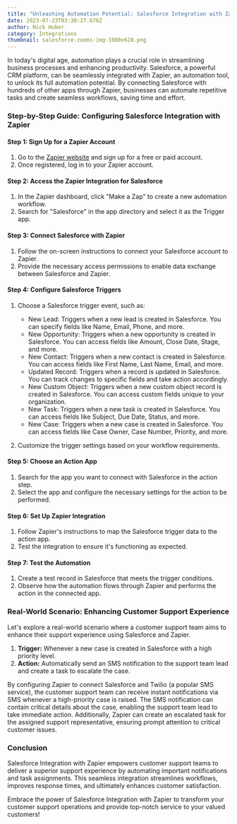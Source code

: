 ```yaml
---
title: "Unleashing Automation Potential: Salesforce Integration with Zapier"
date: 2023-07-23T03:30:27.676Z
author: Nick Huber
category: Integrations
thumbnail: salesforce-zoomi-img-1080x628.png
---
```

In today's digital age, automation plays a crucial role in streamlining business processes and enhancing productivity. Salesforce, a powerful CRM platform, can be seamlessly integrated with Zapier, an automation tool, to unlock its full automation potential. By connecting Salesforce with hundreds of other apps through Zapier, businesses can automate repetitive tasks and create seamless workflows, saving time and effort.

### Step-by-Step Guide: Configuring Salesforce Integration with Zapier

#### Step 1: Sign Up for a Zapier Account

1. Go to the [Zapier website](https://www.zapier.com) and sign up for a free or paid account.
2. Once registered, log in to your Zapier account.

#### Step 2: Access the Zapier Integration for Salesforce

1. In the Zapier dashboard, click "Make a Zap" to create a new automation workflow.
2. Search for "Salesforce" in the app directory and select it as the Trigger app.

#### Step 3: Connect Salesforce with Zapier

1. Follow the on-screen instructions to connect your Salesforce account to Zapier.
2. Provide the necessary access permissions to enable data exchange between Salesforce and Zapier.

#### Step 4: Configure Salesforce Triggers

1. Choose a Salesforce trigger event, such as:
   - New Lead: Triggers when a new lead is created in Salesforce. You can specify fields like Name, Email, Phone, and more.
   - New Opportunity: Triggers when a new opportunity is created in Salesforce. You can access fields like Amount, Close Date, Stage, and more.
   - New Contact: Triggers when a new contact is created in Salesforce. You can access fields like First Name, Last Name, Email, and more.
   - Updated Record: Triggers when a record is updated in Salesforce. You can track changes to specific fields and take action accordingly.
   - New Custom Object: Triggers when a new custom object record is created in Salesforce. You can access custom fields unique to your organization.
   - New Task: Triggers when a new task is created in Salesforce. You can access fields like Subject, Due Date, Status, and more.
   - New Case: Triggers when a new case is created in Salesforce. You can access fields like Case Owner, Case Number, Priority, and more.

2. Customize the trigger settings based on your workflow requirements.

#### Step 5: Choose an Action App

1. Search for the app you want to connect with Salesforce in the action step.
2. Select the app and configure the necessary settings for the action to be performed.

#### Step 6: Set Up Zapier Integration

1. Follow Zapier's instructions to map the Salesforce trigger data to the action app.
2. Test the integration to ensure it's functioning as expected.

#### Step 7: Test the Automation

1. Create a test record in Salesforce that meets the trigger conditions.
2. Observe how the automation flows through Zapier and performs the action in the connected app.

### Real-World Scenario: Enhancing Customer Support Experience

Let's explore a real-world scenario where a customer support team aims to enhance their support experience using Salesforce and Zapier.

1. **Trigger:** Whenever a new case is created in Salesforce with a high priority level.
2. **Action:** Automatically send an SMS notification to the support team lead and create a task to escalate the case.

By configuring Zapier to connect Salesforce and Twilio (a popular SMS service), the customer support team can receive instant notifications via SMS whenever a high-priority case is raised. The SMS notification can contain critical details about the case, enabling the support team lead to take immediate action. Additionally, Zapier can create an escalated task for the assigned support representative, ensuring prompt attention to critical customer issues.

### Conclusion

Salesforce Integration with Zapier empowers customer support teams to deliver a superior support experience by automating important notifications and task assignments. This seamless integration streamlines workflows, improves response times, and ultimately enhances customer satisfaction.

Embrace the power of Salesforce Integration with Zapier to transform your customer support operations and provide top-notch service to your valued customers!